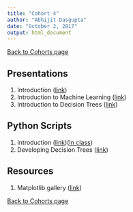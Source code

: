 ```yaml
---
title: "Cohort 4"
author: "Abhijit Dasgupta"
date: "October 2, 2017"
output: html_document
---
```


[Back to Cohorts page](../cohorts.html)

## Presentations

1. Introduction (<a href = "../present/Introduction.html" target="_blank">link</a>)
2. Introduction to Machine Learning ([link](../present/IntroToML.pdf))
3. Introduction to Decision Trees (<a href="../present/DTSlides.html" target="_blank">link</a>)

## Python Scripts

1. Introduction ([link](../scripts/Introduction.py))([In class](cohort4day1.py))
2. Developing Decision Trees ([link](../scripts/MyDT.py))

## Resources

1. Matplotlib gallery (<a href = "https://matplotlib.org/gallery.html" target = "_blank">link</a>)

[Back to Cohorts page](../cohorts.html)
